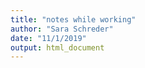 ```yaml
---
title: "notes while working"
author: "Sara Schreder"
date: "11/1/2019"
output: html_document
---
```

